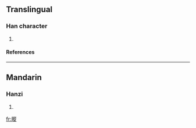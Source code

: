 ==Translingual==
===Han character===
{{Han char|rn=72|rad=日|as=11|sn=15|four=6808<sub>1</sub>|canj=日竹人人 (AHOO)}}
# {{defn|Han|sort=日11}}
====References====
{{Han ref|kx=0499.230|dkj=14130|dj=0868.290|hdz=21534.130|uh=66B0|ud=26288|bh=E5C4|bd=58820}}

----
==Mandarin==
===Hanzi===
{{cmn-hanzi|pin=[[cōng]] (cong1)|wg=ts'ung<sup>1</sup>}}
# {{defn|Mandarin}}

[[fr:暰]]